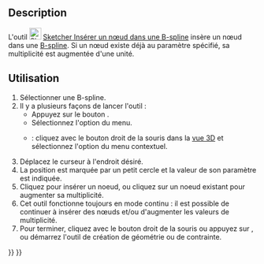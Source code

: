 <languages/>

{{Docnav/fr
|[[Sketcher_BSplineDecreaseKnotMultiplicity/fr|Diminuer la multiplicité d'un nœud]]
|[[Sketcher_JoinCurves/fr|Joindre des courbes]]
|[[Sketcher_Workbench/fr|Atelier Sketcher]]
|IconL=Sketcher_BSplineDecreaseKnotMultiplicity.svg
|IconR=Sketcher_JoinCurves.svg‎
|IconC=Workbench_Sketcher.svg
}}

{{GuiCommand/fr
|Name=Sketcher BSplineInsertKnot
|Name/fr=Sketcher Insérer un nœud
|MenuLocation=Esquisse → Outils d'esquisse des B-splines → Insérer un nœud
|Workbenches=[[Sketcher_Workbench/fr|Sketcher]]
|Version=0.20
|SeeAlso=[[Sketcher_BSplineIncreaseKnotMultiplicity/fr|Sketcher Plus de nœuds d'une B-spline]], [[Sketcher_BSplineDecreaseKnotMultiplicity/fr|Sketcher Moins de nœuds d'une B-spline]]
}}

==Description== 

L'outil [[Image:Sketcher_BSplineInsertKnot.svg|24px]] [[Sketcher_BSplineInsertKnot/fr|Sketcher Insérer un nœud dans une B-spline]] insère un nœud dans une [[B-Splines/fr|B-spline]]. Si un nœud existe déjà au paramètre spécifié, sa multiplicité est augmentée d'une unité.

<span id="Usage"></span>
==Utilisation== 

# Sélectionner une B-spline.
# Il y a plusieurs façons de lancer l'outil :
#* Appuyez sur le bouton {{Button|[[File:Sketcher_BSplineInsertKnot.svg|16px]] [[Sketcher_BSplineInsertKnot/fr|Insérer un nœud ]]}}.
#* Sélectionnez l'option {{MenuCommand|Esquisse → Outils d'esquisse des B-splines → [[Image:Sketcher_BSplineInsertKnot.svg|16px]] Insérer un nœud}} du menu.
#* {{Version/fr|1.0}} : cliquez avec le bouton droit de la souris dans la [[3D_view/fr|vue 3D]] et sélectionnez l'option {{MenuCommand|[[Image:Sketcher_BSplineInsertKnot.svg|16px]] Insérer un nœud}} du menu contextuel.
# Déplacez le curseur à l'endroit désiré.
# La position est marquée par un petit cercle et la valeur de son paramètre est indiquée.
# Cliquez pour insérer un noeud, ou cliquez sur un noeud existant pour augmenter sa multiplicité.
# Cet outil fonctionne toujours en mode continu : il est possible de continuer à insérer des nœuds et/ou d'augmenter les valeurs de multiplicité.
# Pour terminer, cliquez avec le bouton droit de la souris ou appuyez sur {{KEY|Échap}}, ou démarrez l'outil de création de géométrie ou de contrainte.


{{Docnav/fr
|[[Sketcher_BSplineDecreaseKnotMultiplicity/fr|Diminuer la multiplicité d'un nœud]]
|[[Sketcher_JoinCurves/fr|Joindre des courbes]]
|[[Sketcher_Workbench/fr|Atelier Sketcher]]
|IconL=Sketcher_BSplineDecreaseKnotMultiplicity.svg
|IconR=Sketcher_JoinCurves.svg‎
|IconC=Workbench_Sketcher.svg
}}

{{Sketcher_Tools_navi{{#translation:}}}}
{{Userdocnavi{{#translation:}}}}